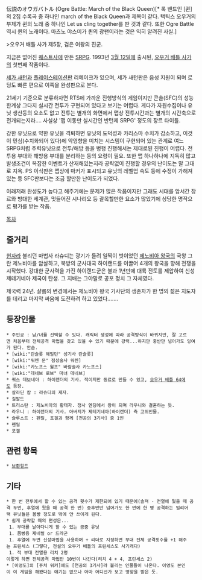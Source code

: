 伝説のオウガバトル (Ogre Battle: March of the Black Queen)[* 록 밴드인 [퀸]의 2집 수록곡 중 하나인 march of the Black Queen과 제목이 같다. 택틱스 오우거의 부제가 퀸의 노래 중 하나인 Let us cling together를 딴 것과 같다. 또한 Ogre Battle 역시 퀸의 노래이다. 마츠노 야스미가 퀸의 광팬이라는 것은 익히 알려진 사실.]

>오우거 배틀 사가 제5장, 검은 여왕의 진군.


지금은 없어진 [[퀘스트]]사에 만든 [[SRPG]]. 1993년 [[3월 12일]]에 출시된, [[오우거 배틀 사가]]의 첫번째 작품이다.

[[세가 새턴]]과 [[플레이스테이션]]판 리메이크가 있으며, 세가 새턴판은 음성 지원이 되며 로딩도 빠른 편으로 이쪽을 완성판으로 본다.

21세기 기준으로 분류하자면 RTS에 가까운 진행방식의 게임이지만 콘솔(SFC)의 성능 한계상 그다지 실시간 전투가 구현되어 있다고 보기는 어렵다. 게다가 자원수집이나 유닛 생산등의 요소도 없고 전투는 별개의 화면에서 맵상 전투시간과는 별개의 시간축으로 전개되는지라.... 사실상 '맵 이동만 실시간인 반턴제 SRPG' 정도의 장르 타이틀.

강한 유닛으로 약한 유닛을 격퇴하면 유닛의 도덕성과 카리스마 수치가 감소하고, 이것이 민심(수치화되어 있다)에 악영향을 미치는 시스템이 구현되어 있는 관계로 여느 SRPG처럼 주력유닛으로 전투/해방 등을 병행 진행해서는 제대로된 진행이 어렵다. 전투용 부대와 해방용 부대를 분리하는 등의 요령이 필요. 또한 맵 하나하나에 지독히 많고 발생조건이 복잡한 이벤트가 산재해있는지라 공략없이 진행할 경우의 난이도는 말 그대로 지옥. PS 이식판은 맵상에 마커가 표시되고 유닛의 레벨업 속도 등에 수정이 가해져있는 등 SFC판보다는 조금 할만한 난이도가 되었다.

이래저래 완성도가 높다고 해주기에는 문제가 많은 작품이지만 그래도 시대를 앞서간 장르와 방대한 세계관, 멋들어진 시나리오 등 괄목할만한 요소가 많았기에 상당한 명작으로 평가를 받는 작품.

[[목차]]

== 줄거리 ==
[[현자]]라 불리던 마법사 라슈디는 광기가 들려 일찍이 벗이었던 [[제노비아 왕국]]의 국왕 그란 제노비아를 암살하고, 북방의 군사대국 하이랜드를 이끌어 4개의 왕국을 향해 전쟁을 시작했다. 강대한 군사력을 가진 하이랜드군은 불과 1년만에 대륙 전토를 제압하여 신성 제테기네아 제국이 탄생. 그 지배는 그야말로 공포 정치 그 자체였다.

제국력 24년. 샬롬의 변경에서는 제노비아 왕국 기사단의 생존자가 한 명의 젊은 지도자를 데리고 마지막 싸움에 도전하려 하고 있었다…….

== 등장인물 ==
 * 주인공 : 남/녀를 선택할 수 있다. 캐릭터 생성에 따라 공격방식이 바뀌지만, 잘 고르면 처음부터 전체공격 마법을 갖고 있을 수 있기 때문에 강력...하지만 중반만 넘어가도 잉여가 된다. 안습.
 * [wiki:"란슬롯 해밀턴" 성기사 란슬롯]
 * [wiki:"워렌 문" 점성술사 워렌]
 * [wiki:"카노프스 월프" 바람술사 카노프스]
 * [wiki:"데네브 로브" 마녀 데네브]
 * 쿼스 데보네아 : 하이랜더의 기사. 적이지만 동료로 만들 수 있고, [[오우거 배틀 64]]에도 등장.
 * 살라딘 캄 : 라슈디의 제자.
 * 길발드
 * 트리스탄 : 제노비아의 황태자. 정사 엔딩에서 왕이 되며 라우니와 결혼하는 듯.
 * 라우니 : 하이랜더의 기사. 아버지가 제테기네아(하이랜더) 측 고위인물.
 * 슬루스트 : 펜릴, 포겔과 함께 [천공의 3기사] 중 1인
 * 펜릴
 * 포겔

== 관련 항목 ==
 * [[브륀힐드]]

== 기타 ==
 * 한 번 전투에서 할 수 있는 공격 횟수가 제한되어 있기 때문에(솔져 - 전열에 뒀을 때 공격 두번, 후열에 뒀을 때 공격 한 번) 중후반만 넘어가도 한 번에 한 명 공격하는 밀리어택 유닛들은 몸빵 정도로 밖에 안 쓰이게 된다.
 * 쉽게 공략할 때의 편성은...
  1. 부대를 날아다니게 할 수 있는 공중 유닛
  1. 몸빵용 제네럴 or 드라군
  1. 후열에 두면 신성마법을 사용하며 + 리더로 지정하면 부대 전체 공격횟수를 +1 해주는 프린세스 (그렇다, 전설의 오우거 배틀의 프린세스도 사기캐다)
  1. 적 부대 전멸용 리치 2명
 이렇게 하면 전체공격 마법만 10번이 나간다(리치 4 + 4, 프린세스 2)
 * [이영도]의 [퓨처 워커]에도 [천공의 3기사]라 불리는 인물들이 나온다. 이영도 본인이 이 게임을 해봤다는 얘기는 없으나 아마 어디선가 보고 영향을 받은 듯.

